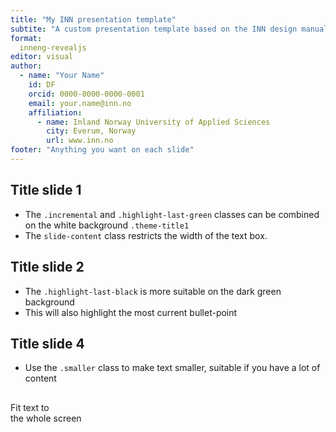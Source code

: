 ```yaml
---
title: "My INN presentation template"
subtite: "A custom presentation template based on the INN design manual"
format: 
  inneng-revealjs
editor: visual
author:
  - name: "Your Name"
    id: DF
    orcid: 0000-0000-0000-0001
    email: your.name@inn.no
    affiliation: 
      - name: Inland Norway University of Applied Sciences
        city: Everum, Norway
        url: www.inn.no
footer: "Anything you want on each slide"
---
```


## Title slide 1 {.theme-title1}

::: {.incremental .highlight-last-green}

::: {.slide-content}

- The `.incremental` and `.highlight-last-green` classes can be combined on the white background `.theme-title1`
- The `slide-content` class restricts the width of the text box.


:::

:::


## Title slide 2 {.theme-title2}

::: {.incremental .highlight-last-black}

- The `.highlight-last-black` is more suitable on the dark green background
- This will also highlight the most current bullet-point

:::



## Title slide 4 {.theme-title3 .smaller}

- Use the `.smaller` class to make text smaller, suitable if you have a lot of content

## 

::: r-fit-text
Fit text to <br>the whole screen
:::




## {.theme-logo1}

